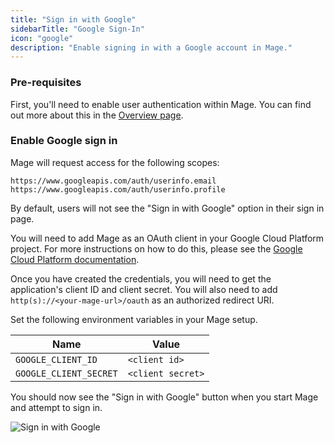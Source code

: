 ```yaml
---
title: "Sign in with Google"
sidebarTitle: "Google Sign-In"
icon: "google"
description: "Enable signing in with a Google account in Mage."
---
```


### Pre-requisites

First, you'll need to enable user authentication within Mage. You can find out more about
this in the [Overview page](/production/authentication/overview).

### Enable Google sign in

<Note>

Mage will request access for the following scopes:

```
https://www.googleapis.com/auth/userinfo.email
https://www.googleapis.com/auth/userinfo.profile
```

</Note>

By default, users will not see the "Sign in with Google" option in their sign in page.

<Steps>

<Step title="Add Oauth application">

You will need to add Mage as an OAuth client in your Google Cloud Platform project.
For more instructions on how to do this, please see the [Google Cloud Platform documentation](https://developers.google.com/identity/protocols/oauth2/openid-connect#appsetup).

</Step>

<Step title="Retrieve credentials">

Once you have created the credentials, you will need to get the application's client ID and client secret.
You will also need to add `http(s)://<your-mage-url>/oauth` as an authorized redirect URI.

</Step>

<Step title="Set environment variables">

Set the following environment variables in your Mage setup.

| Name | Value |
| --- | --- |
| `GOOGLE_CLIENT_ID` | `<client id>` |
| `GOOGLE_CLIENT_SECRET` | `<client secret>` |

</Step>

</Steps>

You should now see the "Sign in with Google" button when you start Mage and attempt to sign in.

<Frame>
    <img
        alt="Sign in with Google"
        src="https://mage-ai.github.io/assets/production/authentication/sign-in-with-google.png"
    />
</Frame>
